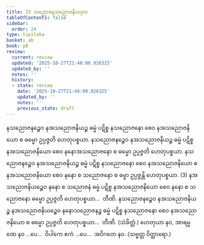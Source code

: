 ```yaml
---
title: 23 သညောဇနသညောဇနိယဒုက
tableOfContents: false
sidebar:
  order: 24
type: tipitaka
basket: ab
book: p8
review:
  current: review
  updated: '2025-10-27T21:48:00.926325'
  updated_by: ''
  notes: ''
  history:
  - state: review
    date: '2025-10-27T21:48:00.926325'
    updated_by: ''
    notes: ''
    previous_state: draft
---
```



<ReviewStatus review={frontmatter.review} showDetails={true} />

<HypothesisAnnotation frontmatter={frontmatter} />

<DynamicBreadcrumb />

<Division number="37" book="p8" e="ch" v="40" p="86">

<Paragraph number="112" book="p8">
နသညောဇနဉ္စေဝ နအသညောဇနိယဉ္စ ဓမ္မံ ပဋိစ္စ နသညောဇနော စေဝ နအသညောဇနိယော စ ဓမ္မော ဥပ္ပဇ္ဇတိ ဟေတုပစ္စယာ. နသညောဇနဉ္စေဝ နအသညောဇနိယဉ္စ ဓမ္မံ ပဋိစ္စ နအသညောဇနိယော စေဝ နနောအသညောဇနော စ ဓမ္မော ဥပ္ပဇ္ဇတိ ဟေတုပစ္စယာ. နသညောဇနဉ္စေဝ နအသညောဇနိယဉ္စ ဓမ္မံ ပဋိစ္စ နသညောဇနော စေဝ နအသညောဇနိယော စ နအသညောဇနိယော စေဝ နနော စ သညောဇနော စ ဓမ္မာ ဥပ္ပဇ္ဇန္တိ ဟေတုပစ္စယာ. (3)
</Paragraph>

<Paragraph number="113" book="p8">
နအသညောဇနိယဉ္စေဝ နနော စ သညောဇနံ ဓမ္မံ ပဋိစ္စ နအသညောဇနိယော စေဝ နနော စ သညောဇနော ဓမ္မော ဥပ္ပဇ္ဇတိ ဟေတုပစ္စယာ…  တီဏိ.
</Paragraph>

<Paragraph number="114" book="p8">
နသညောဇနဉ္စေဝ နအသညောဇနိယဉ္စ နအသညောဇနိယဉ္စေဝ နနောသညောဇနဉ္စ ဓမ္မံ ပဋိစ္စ နသညောဇနော စေဝ နအသညောဇနိယော စ ဓမ္မော ဥပ္ပဇ္ဇတိ ဟေတုပစ္စယာ…  တီဏိ. (သံခိတ္တံ.)
</Paragraph>

<Paragraph number="115" book="p8">
ဟေတုယာ နဝ, အာရမ္မဏေ နဝ …ပေ…  ဝိပါကေ ဧကံ …ပေ…  အဝိဂတေ နဝ. (သဗ္ဗတ္ထ ဝိတ္ထာရော.)
</Paragraph>
</Division>